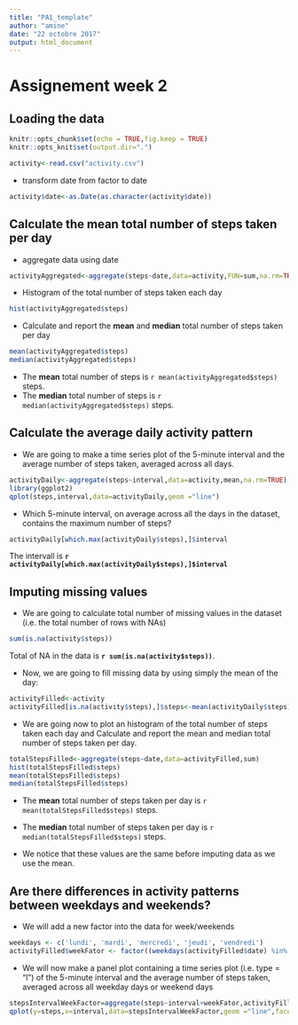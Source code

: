 ```yaml
---
title: "PA1_template"
author: "amine"
date: "22 octobre 2017"
output: html_document
---
```

Assignement week 2 
========================================================


Loading the data
----------------

```r
knitr::opts_chunk$set(echo = TRUE,fig.keep = TRUE)
knitr::opts_knit$set(output.dir=".")
```

```r
activity<-read.csv("activity.csv")

```
* transform date from factor to date

```r
activity$date<-as.Date(as.character(activity$date))
```



Calculate the mean total number of steps taken per day
------------------------------------------------------
* aggregate data using date

```r
activityAggregated<-aggregate(steps~date,data=activity,FUN=sum,na.rm=TRUE)
```

* Histogram of the total number of steps taken each day
```r
hist(activityAggregated$steps)
```

* Calculate and report the **mean** and **median** total number of steps taken 
per day 

```r
mean(activityAggregated$steps)
median(activityAggregated$steps)
```
* The **mean** total number of steps is  `r mean(activityAggregated$steps)` steps.
* The **median** total number of steps  is `r median(activityAggregated$steps)` steps.
    
Calculate the average daily activity pattern
--------------------------------------------

* We are going to make  a time series plot  of the 5-minute interval  and the average number of steps taken, averaged across all days.

```r
activityDaily<-aggregate(steps~interval,data=activity,mean,na.rm=TRUE)
library(ggplot2)
qplot(steps,interval,data=activityDaily,geom ="line")
```

* Which 5-minute interval, on average across all the days in the dataset, contains the maximum number of steps? 
```r
activityDaily[which.max(activityDaily$steps),]$interval
```

The intervall is  **`r activityDaily[which.max(activityDaily$steps),]$interval`**

Imputing missing values
-----------------------

* We are going to calculate total number of missing values in the dataset (i.e. the total number of rows with NAs)
```r
sum(is.na(activity$steps))
```
Total of NA in the data is  **`r sum(is.na(activity$steps))`**.

* Now, we are going to fill missing data by using simply the mean of the day:

```r
activityFilled<-activity
activityFilled[is.na(activity$steps),]$steps<-mean(activityDaily$steps)

```


* We are going now to plot an histogram of the total number of steps taken each day and Calculate and report the mean and median total number of steps taken per day. 
```r
totalStepsFilled<-aggregate(steps~date,data=activityFilled,sum)
hist(totalStepsFilled$steps)
mean(totalStepsFilled$steps)
median(totalStepsFilled$steps)
```
* The **mean** total number of steps taken per day is 
`r mean(totalStepsFilled$steps)` steps.
* The **median** total number of steps taken per day is 
`r median(totalStepsFilled$steps)` steps.

* We notice that these values are the same before imputing data as we use the mean.

Are there differences in activity patterns between weekdays and weekends?
---------------------------------------------------------------------------

* We will add a new factor into the data for week/weekends
```r
weekdays <- c('lundi', 'mardi', 'mercredi', 'jeudi', 'vendredi')
activityFilled$weekFator <- factor((weekdays(activityFilled$date) %in% weekdays),levels=c(FALSE, TRUE), labels=c('weekend', 'weekday'))

```


* We will now make a panel plot containing a time series plot (i.e. type = "l") of the 5-minute interval and the average number of steps taken, averaged across all weekday days or weekend days

```r
stepsIntervalWeekFactor=aggregate(steps~interval+weekFator,activityFilled,mean)
qplot(y=steps,x=interval,data=stepsIntervalWeekFactor,geom ="line",facets =stepsIntervalWeekFactor$weekFator~.)

```

